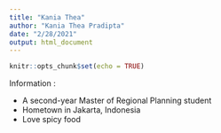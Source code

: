 ```yaml
---
title: "Kania Thea"
author: "Kania Thea Pradipta"
date: "2/28/2021"
output: html_document
---
```


```r
knitr::opts_chunk$set(echo = TRUE)
```

Information : <br>

* A second-year Master of Regional Planning student
* Hometown in Jakarta, Indonesia
* Love spicy food